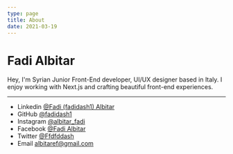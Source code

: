 ```yaml
---
type: page
title: About
date: 2021-03-19
---
```


# Fadi Albitar

Hey, I'm Syrian Junior Front-End developer, UI/UX designer based in Italy. I enjoy working with Next.js and crafting beautiful front-end experiences.



---

- Linkedin [@Fadi (fadidash1) Albitar](https://www.linkedin.com/in/fadi-albitar-2b6b49228/)
- GitHub [@fadidash1](https://github.com/fadidash1)
- Instagram [@albitar_fadi](https://www.instagram.com/albitar_fadi/)
- Facebook [@Fadi Albitar](https://www.facebook.com/fadi.dash.1)
- Twitter [@Ffdfddash](https://twitter.com/Ffdfddash)
- Email albitaref@gmail.com
